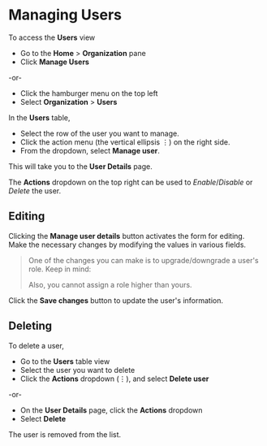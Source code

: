 # Managing Users

To access the **Users** view 

- Go to the **Home** > **Organization** pane
- Click **Manage Users**

-or-

- Click the hamburger menu on the top left
- Select **Organization** > **Users**

In the **Users** table,

- Select the row of the user you want to manage.
- Click the action menu (the vertical ellipsis &#x22EE;) on the right side.
- From the dropdown, select **Manage user**.

This will take you to the <Topic id="gui-user-details">**User Details**</Topic> page.

The **Actions** dropdown on the top right can be used to _Enable_/_Disable_ or _Delete_ the user.

## Editing

Clicking the **Manage user details** button activates the form for editing. Make the necessary changes by modifying the values in various fields.

> One of the changes you can make is to upgrade/downgrade a user's role. Keep in mind:
>
> <Include id="transfer-of-ownership" />
>
> Also, you cannot assign a role higher than yours.

Click the **Save changes** button to update the user's information.

## Deleting

To delete a user,

- Go to the **Users** table view
- Select the user you want to delete
- Click the **Actions** dropdown (&#x22EE;), and select **Delete user**

-or-

- On the **User Details** page, click the **Actions** dropdown
- Select **Delete**

The user is removed from the list.
